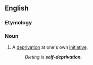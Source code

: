 ==English==

===Etymology===
{{af|en|self-|deprivation}}

===Noun===
{{en-noun}}

# A [[deprivation]] at one's own [[initiative]].
#: ''Dieting is '''self-deprivation'''.''